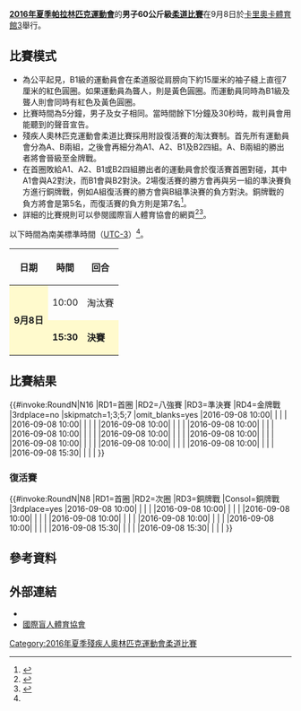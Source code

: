{{noteTA|G1=Sports}}
{{Infobox Paralympic event
| event       = 男子60公斤級柔道
| games       = 2016年夏季
| image       = [[File:Judo_pictogram.svg|120px]]
| caption     = 
| venue       = [[卡里奧卡體育館3|卡里奧卡體育館3]]
| dates       = 9月8日
| competitors = 12
| nations     = 12<ref name=newslot>{{Cite web |url=http://www.ibsasport.org/sports/files/584-General-Judo-Rio-2016-Paralympic-Games-short-list.xlsx |title=Judo Rio 2016 Paralympic Games short list |accessdate=2016-09-08 |archive-date=2016-10-12 |archive-url=https://web.archive.org/web/20161012003627/http://www.ibsasport.org/sports/files/584-General-Judo-Rio-2016-Paralympic-Games-short-list.xlsx |dead-url=no }}</ref>
| gold        =  
| goldNPC     =  
| silver      =  
| silverNPC   =  
| bronze      =  
| bronzeNPC   =  
| prev        = [[2012年夏季殘疾人奧林匹克運動會男子60公斤級柔道比賽|2012]]
| next        = [[2020年夏季殘疾人奧林匹克運動會男子60公斤級柔道比賽|2020]]
}}
{{2016年夏季殘疾人奧林匹克運動會柔道比賽}}
'''[[2016年夏季帕拉林匹克運動會|2016年夏季帕拉林匹克運動會]]'''的'''男子60公斤級[[2016年夏季殘疾人奧林匹克運動會柔道比賽|柔道比賽]]'''在9月8日於[[卡里奧卡體育館3|卡里奧卡體育館3]]舉行。

== 比賽模式 ==
* 為公平起見，B1級的運動員會在柔道服從肩膀向下約15厘米的袖子縫上直徑7厘米的紅色圓圈。如果運動員為聾人，則是黃色圓圈。而運動員同時為B1級及聾人則會同時有紅色及黃色圓圈。
* 比賽時間為5分鐘，男子及女子相同。當時間餘下1分鐘及30秒時，裁判員會用能聽到的聲音宣告。
* 殘疾人奧林匹克運動會柔道比賽採用附設復活賽的淘汰賽制。首先所有運動員會分為A、B兩組，之後會再細分為A1、A2、B1及B2四組。A、B兩組的勝出者將會晉級至金牌戰。
* 在首圈敗給A1、A2、B1或B2四組勝出者的運動員會於復活賽首圈對碰，其中A1會與A2對決，而B1會與B2對決。2場復活賽的勝方會再與另一組的準決賽負方進行銅牌戰，例如A組復活賽的勝方會與B組準決賽的負方對決。銅牌戰的負方將會是第5名，而復活賽的負方則是第7名<ref name=schedule>{{Cite web |url=http://www.paralimpicos.es/publicacion/ficheros/Paralympic%20Explanatory%20Guide%20_%20Judo.pdf |title=Judo Explanatory Guide |access-date=2016-09-08 |archive-url=https://web.archive.org/web/20160330022005/http://www.paralimpicos.es/publicacion/ficheros/Paralympic%20Explanatory%20Guide%20_%20Judo.pdf |archive-date=2016-03-30 |dead-url=yes }}</ref>。
* 詳細的比賽規則可以參閱國際盲人體育協會的網頁<ref>{{Cite web |url=http://www.ibsasport.org/sports/files/437-Rules-IBSA-Judo-Regulations.pdf |title=IBSA JUDO REGULATIONS (IBR) |accessdate=2016-09-08 |archive-date=2016-10-12 |archive-url=https://web.archive.org/web/20161012004950/http://www.ibsasport.org/sports/files/437-Rules-IBSA-Judo-Regulations.pdf |dead-url=no }}</ref><ref>{{Cite web |url=http://www.ibsasport.org/sports/files/438-Rules-IBSA-Judo-Rules.pptx |title=IBSA Judo Rules |accessdate=2016-09-08 |archive-date=2016-10-12 |archive-url=https://web.archive.org/web/20161012004924/http://www.ibsasport.org/sports/files/438-Rules-IBSA-Judo-Rules.pptx |dead-url=no }}</ref>。
以下時間為南美標準時間（[[UTC-3|UTC-3]]）<ref name=schedule/>。
{| class="wikitable" style="text-align:center" width=400px
! 日期
! 時間
! 回合
|-
|style=background:lemonchiffon rowspan="2"| '''9月8日''' || 10:00 || 淘汰賽
|-
|style=background:lemonchiffon| '''15:30''' || style=background:lemonchiffon| '''決賽''' 
|}

== 比賽結果 ==
{{#invoke:RoundN|N16
|RD1=首圈
|RD2=八強賽
|RD3=準決賽
|RD4=金牌戰
|3rdplace=no
|skipmatch=1;3;5;7
|omit_blanks=yes
|2016-09-08 10:00| | | | 
|2016-09-08 10:00| | | | 
|2016-09-08 10:00| | | | 
|2016-09-08 10:00| | | | 
|2016-09-08 10:00| | | | 
|2016-09-08 10:00| | | | 
|2016-09-08 10:00| | | | 
|2016-09-08 10:00| | | | 
|2016-09-08 10:00| | | | 
|2016-09-08 10:00| | | | 
|2016-09-08 15:30| | | | 
}}

=== 復活賽 ===
{{#invoke:RoundN|N8
|RD1=首圈
|RD2=次圈
|RD3=銅牌戰
|Consol=銅牌戰
|3rdplace=yes
|2016-09-08 10:00| | | | 
|2016-09-08 10:00| | | | 
|2016-09-08 10:00| | | | 
|2016-09-08 10:00| | | | 
|2016-09-08 10:00| | | | 
|2016-09-08 10:00| | | | 
|2016-09-08 15:30| | | | 
|2016-09-08 15:30| | | | 
}}

== 參考資料 ==
{{reflist}}

== 外部連結 ==
* {{Official|https://www.rio2016.com/en/paralympics/judo}}{{pt}}{{en}}{{es}}{{fr}}
* [http://www.ibsasport.org/ 國際盲人體育協會]{{Wayback|url=http://www.ibsasport.org/ |date=20160822112324 }}{{en}}

[[Category:2016年夏季殘疾人奧林匹克運動會柔道比賽|Category:2016年夏季殘疾人奧林匹克運動會柔道比賽]]